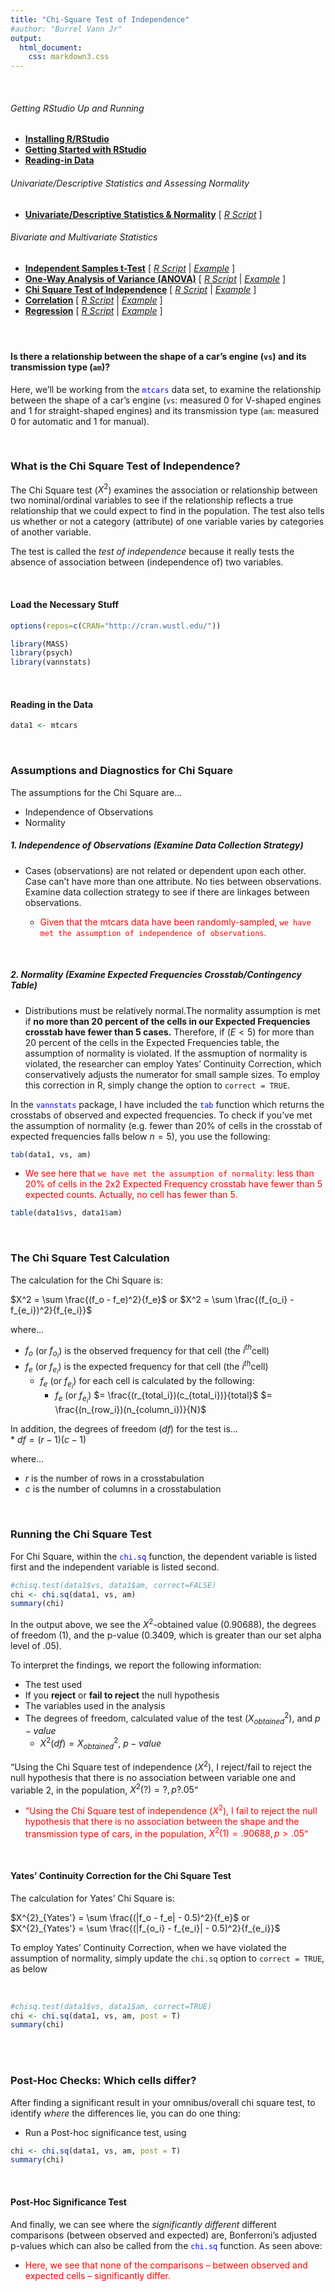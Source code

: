 ```yaml
---
title: "Chi-Square Test of Independence"
#author: "Burrel Vann Jr"
output: 
  html_document: 
    css: markdown3.css
---
```

<br>

###### Getting RStudio Up and Running
* [**Installing R/RStudio**](installing.html)
* [**Getting Started with RStudio**](getting-started.html)
* [**Reading-in Data**](reading-in-data.html)

###### Univariate/Descriptive Statistics and Assessing Normality
* [**Univariate/Descriptive Statistics & Normality**](univariate-normality.html) [ <a href="https://raw.githubusercontent.com/burrelvannjr/gradstats_sdsu/main/resources/exercises/univariate-normality.R" target="_blank"><i>R Script</i></a> ]

###### Bivariate and Multivariate Statistics
* [**Independent Samples t-Test**](t-test.html) [ <a href="https://raw.githubusercontent.com/burrelvannjr/gradstats_sdsu/main/resources/exercises/t-test.R" target="_blank"><i>R Script</i></a> | [*Example*](t-test-example.html) ]
* [**One-Way Analysis of Variance (ANOVA)**](anova.html) [ <a href="https://raw.githubusercontent.com/burrelvannjr/gradstats_sdsu/main/resources/exercises/anova.R" target="_blank"><i>R Script</i></a> | [*Example*](anova-example.html) ]
* [**Chi Square Test of Independence**](chi-square.html) [ <a href="https://raw.githubusercontent.com/burrelvannjr/gradstats_sdsu/main/resources/exercises/chi-square.R" target="_blank"><i>R Script</i></a> | [*Example*](chi-square-example2.html) ]
* [**Correlation**](correlation.html) [ <a href="https://raw.githubusercontent.com/burrelvannjr/gradstats_sdsu/main/resources/exercises/correlation.R" target="_blank"><i>R Script</i></a> | [*Example*](correlation-example.html) ]
* [**Regression**](regression.html) [ <a href="https://raw.githubusercontent.com/burrelvannjr/gradstats_sdsu/main/resources/exercises/regression.R" target="_blank"><i>R Script</i></a> | [*Example*](regression-example.html) ]
<br><br>


#

#### Is there a relationship between the shape of a car's engine (<span>`vs`</span>) and its transmission type (<span>`am`</span>)?

Here, we'll be working from the <span style="color:blue">`mtcars`</span> data set, to examine the relationship between the shape of a car's engine (<span>`vs`</span>: measured 0 for V-shaped engines and 1 for straight-shaped engines) and its transmission type (<span>`am`</span>: measured 0 for automatic and 1 for manual).

<br>


### What is the Chi Square Test of Independence?

The Chi Square test ($X^2$) examines the association or relationship between two nominal/ordinal variables to see if the relationship reflects a true relationship that we could expect to find in the population. The test also tells us whether or not a category (attribute) of one variable varies by categories of another variable. 

The test is called the *test of independence* because it really tests the absence of association between (independence of) two variables.

<br>



#### Load the Necessary Stuff

```r
options(repos=c(CRAN="http://cran.wustl.edu/"))
```

```r
library(MASS)
library(psych)
library(vannstats)
```
<br>

#### Reading in the Data
```r
data1 <- mtcars
```

<br>

### Assumptions and Diagnostics for Chi Square

The assumptions for the Chi Square are...

* Independence of Observations
* Normality




##### 1. Independence of Observations (Examine Data Collection Strategy)
* Cases (observations) are not related or dependent upon each other. Case can’t have more than one attribute. No ties between observations. Examine data collection strategy to see if there are linkages between observations. 

  + <span style="color:red">Given that the mtcars data have been randomly-sampled, `we have met the assumption of independence of observations`.</span>

<br>

##### 2. Normality (Examine Expected Frequencies Crosstab/Contingency Table)


* Distributions must be relatively normal.The normality assumption is met if **no more than 20 percent of the cells in our Expected Frequencies crosstab have fewer than 5 cases.** Therefore, if ($E \lt 5$) for more than 20 percent of the cells in the Expected Frequencies table, the assumption of normality is violated. If the assmuption of normality is violated, the researcher can employ Yates' Continuity Correction, which conservatively adjusts the numerator for small sample sizes. To employ this correction in R, simply change the option to `correct = TRUE`.

In the <span style="color:blue">`vannstats`</span> package, I have included the <span style="color:blue">`tab`</span> function which returns the crosstabs of observed and expected frequencies. To check if you've met the assumption of normality (e.g. fewer than 20% of cells in the crosstab of expected frequencies falls below $n=5$), you use the following:

```r
tab(data1, vs, am)
```

  + <span style="color:red">We see here that `we have met the assumption of normality`: less than 20% of cells in the 2x2 Expected Frequency crosstab have fewer than 5 expected counts. Actually, no cell has fewer than 5.</span>


```r
table(data1$vs, data1$am)
```

<br>

### The Chi Square Test Calculation

The calculation for the Chi Square is:

 $X^2 = \sum \frac{(f_o - f_e)^2}{f_e}$ or
 $X^2 = \sum \frac{(f_{o_i} - f_{e_i})^2}{f_{e_i}}$
 
where... <br>

* $f_o$ (or $f_{o_i}$) is the observed frequency for that cell (the $i^{th}$cell)<br>
* $f_e$ (or $f_{e_i}$) is the expected frequency for that cell (the $i^{th}$cell)<br>
  + $f_e$ (or $f_{e_i}$) for each cell is calculated by the following:
    + $f_e$ (or $f_{e_i}$) $= \frac{(r_{total_i})(c_{total_i})}{total}$ $= \frac{(n_{row_i})(n_{column_i})}{N}$


In addition, the degrees of freedom ($df$) for the test is...<br> 
* $df = (r-1)(c-1)$

where...

* $r$ is the number of rows in a crosstabulation<br>
* $c$ is the number of columns in a crosstabulation<br>


<br>

### Running the Chi Square Test

For Chi Square, within the <span style="color:blue">`chi.sq`</span> function, the dependent variable is listed first and the independent variable is listed second. 


```r
#chisq.test(data1$vs, data1$am, correct=FALSE)
chi <- chi.sq(data1, vs, am)
summary(chi)
```

In the output above, we see the $X^2$-obtained value (0.90688), the degrees of freedom (1), and the p-value (0.3409, which is greater than our set alpha level of .05).

To interpret the findings, we report the following information:

* The test used
* If you **reject** or **fail to reject** the null hypothesis
* The variables used in the analysis
* The degrees of freedom, calculated value of the test ($X^2_{obtained}$), and $p-value$
  + $X^2(df) = X^2_{obtained}$, $p-value$

“Using the Chi Square test of independence ($X^2$), I reject/fail to reject the null hypothesis that there is no association between variable one and variable 2, in the population, $X^2(?) = ?, p ? .05$” 

  + <span style="color:red">“Using the Chi Square test of independence ($X^2$), I fail to reject the null hypothesis that there is no association between the shape and the transmission type of cars, in the population, $X^2(1) = .90688, p \gt .05$” </span>


<br>

#### Yates' Continuity Correction for the Chi Square Test 

The calculation for Yates' Chi Square is:

 $X^{2}_{Yates'} = \sum \frac{(|f_o - f_e| - 0.5)^2}{f_e}$    or   
 $X^{2}_{Yates'} = \sum \frac{(|f_{o_i} - f_{e_i}| - 0.5)^2}{f_{e_i}}$

To employ Yates' Continuity Correction, when we have violated the assumption of normality, simply update the `chi.sq` option to `correct = TRUE`, as below

<br>

```r
#chisq.test(data1$vs, data1$am, correct=TRUE)
chi <- chi.sq(data1, vs, am, post = T)
summary(chi)
```

<br><br>

### Post-Hoc Checks: Which cells differ?

After finding a significant result in your omnibus/overall chi square test, to identify *where* the differences lie, you can do one thing:

* Run a Post-hoc significance test, using 


```r
chi <- chi.sq(data1, vs, am, post = T)
summary(chi)
```

<br>

#### Post-Hoc Significance Test

And finally, we can see where the *significantly different* different comparisons (between observed and expected) are, Bonferroni's adjusted p-values  which can also be called from the <span style="color:blue">`chi.sq`</span> function. As seen above:

  + <span style="color:red">Here, we see that none of the comparisons -- between observed and expected cells -- significantly differ.</span>


<br><br><br>


<br><br><br>
